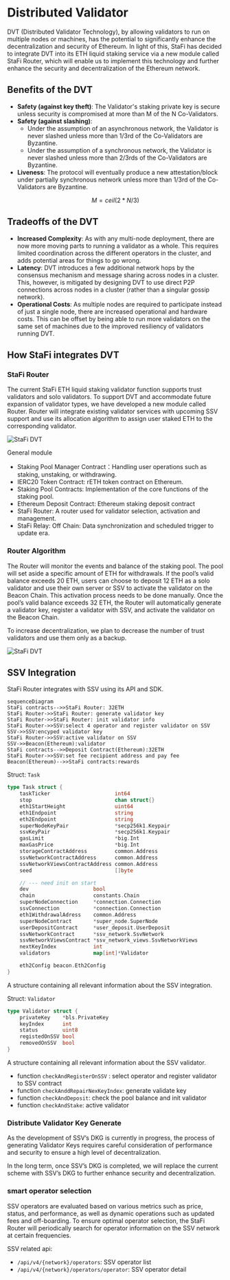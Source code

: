 # Distributed Validator

DVT (Distributed Validator Technology), by allowing validators to run on multiple nodes or machines, has the potential to significantly enhance the decentralization and security of Ethereum. In light of this, StaFi has decided to integrate DVT into its ETH liquid staking service via a new module called StaFi Router, which will enable us to implement this technology and further enhance the security and decentralization of the Ethereum network.

## Benefits of the DVT

- **Safety (against key theft)**: The Validator's staking private key is secure unless security is compromised at more than M of the N Co-Validators.
- **Safety (against slashing)**:
  - Under the assumption of an asynchronous network, the Validator is never slashed unless more than 1/3rd of the Co-Validators are Byzantine.
  - Under the assumption of a synchronous network, the Validator is never slashed unless more than 2/3rds of the Co-Validators are Byzantine.
- **Liveness**: The protocol will eventually produce a new attestation/block under partially synchronous network unless more than 1/3rd of the Co-Validators are Byzantine.

$$M = ceil(2*N/3)$$

## Tradeoffs of the DVT

- **Increased Complexity**: As with any multi-node deployment, there are now more moving parts to running a validator as a whole. This requires limited coordination across the different operators in the cluster, and adds potential areas for things to go wrong.
- **Latency**: DVT introduces a few additional network hops by the consensus mechanism and message sharing across nodes in a cluster. This, however, is mitigated by designing DVT to use direct P2P connections across nodes in a cluster (rather than a singular gossip network).
- **Operational Costs**: As multiple nodes are required to participate instead of just a single node, there are increased operational and hardware costs. This can be offset by being able to run more validators on the same set of machines due to the improved resiliency of validators running DVT.

## How StaFi integrates DVT

### StaFi Router

The current StaFi ETH liquid staking validator function supports trust validators and solo validators. To support DVT and accommodate future expansion of validator types, we have developed a new module called Router. Router will integrate existing validator services with upcoming SSV support and use its allocation algorithm to assign user staked ETH to the corresponding validator.

![StaFi DVT](/image/dvt_1.jpeg)

General module

- Staking Pool Manager Contract：Handling user operations such as staking, unstaking, or withdrawing.
- IERC20 Token Contract: rETH token contract on Ethereum.
- Staking Pool Contracts: Implementation of the core functions of the staking pool.
- Ethereum Deposit Contract: Ethereum staking deposit contract
- StaFi Router: A router used for validator selection, activation and management.
- StaFi Relay: Off Chain: Data synchronization and scheduled trigger to update era.

### Router Algorithm

The Router will monitor the events and balance of the staking pool. The pool will set aside a specific amount of ETH for withdrawals. If the pool’s valid balance exceeds 20 ETH, users can choose to deposit 12 ETH as a solo validator and use their own server or SSV to activate the validator on the Beacon Chain. This activation process needs to be done manually. Once the pool’s valid balance exceeds 32 ETH, the Router will automatically generate a validator key, register a validator with SSV, and activate the validator on the Beacon Chain.

To increase decentralization, we plan to decrease the number of trust validators and use them only as a backup.

![StaFi DVT](/image/dvt_2.jpeg)

## SSV Integration

StaFi Router integrates with SSV using its API and SDK.

```mermaid
sequenceDiagram
StaFi contracts-->>StaFi Router: 32ETH
StaFi Router->>StaFi Router: generate validator key
StaFi Router->>StaFi Router: init validator info
StaFi Router->>SSV:select 4 operator and register validator on SSV
SSV->>SSV:encyped validator key
StaFi Router->>SSV:active validator on SSV
SSV->>Beacon(Ethereum):validator
StaFi contracts-->>Deposit Contract(Ethereum):32ETH
StaFi Router->>SSV:set fee recipient address and pay fee
Beacon(Ethereum)-->>StaFi contracts:rewards
```

Struct: `Task`

```go
type Task struct {
	taskTicker                     int64
	stop                           chan struct{}
	eth1StartHeight                uint64
	eth1Endpoint                   string
	eth2Endpoint                   string
	superNodeKeyPair               *secp256k1.Keypair
	ssvKeyPair                     *secp256k1.Keypair
	gasLimit                       *big.Int
	maxGasPrice                    *big.Int
	storageContractAddress         common.Address
	ssvNetworkContractAddress      common.Address
	ssvNetworkViewsContractAddress common.Address
	seed                           []byte

	// --- need init on start
	dev                     bool
	chain                   constants.Chain
	superNodeConnection     *connection.Connection
	ssvConnection           *connection.Connection
	eth1WithdrawalAdress    common.Address
	superNodeContract       *super_node.SuperNode
	userDepositContract     *user_deposit.UserDeposit
	ssvNetworkContract      *ssv_network.SsvNetwork
	ssvNetworkViewsContract *ssv_network_views.SsvNetworkViews
	nextKeyIndex            int
	validators              map[int]*Validator

	eth2Config beacon.Eth2Config
}
```

A structure containing all relevant information about the SSV integration.

Struct: `Validator`

```go
type Validator struct {
	privateKey    *bls.PrivateKey
	keyIndex      int
	status        uint8
	registedOnSSV bool
	removedOnSSV  bool
}
```

A structure containing all relevant information about the SSV validator.

- function `checkAndRegisterOnSSV` : select operator and register validator to SSV contract
- function `checkAnddRepairNexKeyIndex`: generate validate key
- function `checkAndDeposit`: check the pool balance and init validator
- function `checkAndStake`: active validator

### Distribute Validator Key Generate

As the development of SSV’s DKG is currently in progress, the process of generating Validator Keys requires careful consideration of performance and security to ensure a high level of decentralization.

In the long term, once SSV’s DKG is completed, we will replace the current scheme with SSV’s DKG to further enhance security and decentralization.

### smart operator selection

SSV operators are evaluated based on various metrics such as price, status, and performance, as well as dynamic operations such as updated fees and off-boarding. To ensure optimal operator selection, the StaFi Router will periodically search for operator information on the SSV network at certain frequencies.

SSV related api:

- `/api/v4/{network}/operators`: SSV operator list
- `/api/v4/{network}/operators/operator`: SSV operator detail
